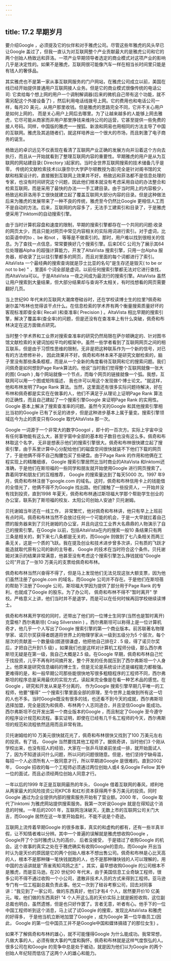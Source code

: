 ```yaml
---
---
---
```

title: 17.2 早期岁月
---




要介绍Google ，必须提及它的伙伴和对手雅虎公司。尽管这些年雅虎的风头早已让Google 盖过了，但我一直认为对互联网整个产业贡献最大的是雅虎公司和它的两个创始人杨致远和菲洛。一项产业早期领导者选定的商业模式对这项产业的影响几乎是决定性的。如果不是雅虎，互联网很可能像汽车一样在相当长时间里只能是有钱人的奢侈品。

其实雅虎也不是第一家从事互联网服务的门户网站，在雅虎公司成立以前，美国在线已经开始提供普通用户互联网接人业务。但是它的商业模式很像传统的电话公司: 它卖给每个想上网的用户一个调制解调器(后来的微机自己带有这个功能，就不需另配这个外接设备了) ，然后利用电话线拨号上网。它的费用也和电话公司一样，每月20 美元，从用户那里收钱。但是雅虎的思路完全不同，它并不关心用户是如何上网的， 而是关心用户上网后去哪里。为了让越来越多的人能够上网去雅虎，它尽可能从商家而非用户那里挣钱来维持公司的运营，它甚至提供一些免费的接人号码。同样，中国版的雅虎一一搜狐、新浪和网易也用相同的方法主导了中国的互联网。雅虎及其追随者们，就这样培养出一个很大的市场，而且刺激了电子商务的诞生。

杨致远的卓识远见不仅表现在看清了互联网产业正确的发展方向并沿着这个方向去执行，而且从一开始就看到了整理互联网内容的重要性。早期雅虎的用户是从为互联网的网站建目录( Directory )起家的。当时全世界互联网搜索的技术储备几乎是零， 传统的文献检索技术(以康奈尔大学萨尔顿教授为首)完全是针对阁书馆的文献和档案设计的，直接搬到互联网上效果并不好。杨致远和菲洛都不是信息处理的专家，也没有时间研究这个问题，因此他们根本就没有考虑采用自动的办法整合和检索互联网，而是采用了最快的办法一一手工建目录。由于当时网上的内容极少，杨致远和菲洛用手工很快就建立起了覆盖互联网大部分内容的目录。但是这种做法后来为雅虎的发展带来了一种不良的传统，雅虎至今仍然比Google 更相信人工而不是自动的方法。后来，互联网的内容多了，无法手工建索引和目录了，于是雅虎便采用了Inktomi的自动搜索引擎。

由于当时计算机容盘和速度的限制，早期的搜索引擎都存在一个共同的问题:收录的网页太少，而且只能对网页中常见内容相关的实际用词进行索引。对于虚词，比如英语中的to 、be 和not ， 等等是不做索引的。那时，用户难以找到很相关的信息。为了查找一点信息，常常要换好几个搜索引擎。后来DEC 公司为了展示其64 位处理器Alpha 的超强计算能力，开发了AltaVista 搜索引擎，只用一台Alpha 服务器，却收录了比以往引擎都多的网页，而且对里面的每个词都进行了索引。AltaVista 一个最经典的搜索查询就是莎士比亚的名句"是生存还是毁灭( to be or not to be) " ，里面6 个词全部是虚词，以前任何搜索引擎都无法对它进行查找，而AltaVista可以。于是AltaVista 一夜之间成为最流行的搜索引擎。AltaVista 虽然让用户搜索到大量结果，但大部分结果却与查询不太相关，有时找想看的网页需要翻好几页。

当上世纪90 年代末的互联网大潮席卷硅谷时，还在学校读博士生的拉里?佩奇和谢尔盖?布林也觉得该干点什么。在信息检索的学术界有两个衡量搜索质量好坏的客观标准即查全率( Recall )和查准率( Precision ) 。AltaVista 相比早期的搜索引擎，解决了覆盖率(查全率)的问题，但是还没有在查准率上有什么突破，佩奇和布林决定在这方面做点研究。

当时整个学术界和工业界对搜索查准率的研究仍然局限在萨尔顿确定的、针对图书馆文献检索的关键词加权平均的框架中。虽然一些学者看到了互联网网页之间的相互联系，但是由于习惯性思维的限制，无非是把这种联系作为一个新的信号，对已有的方法修修补补， 因此效果并不好。佩奇和布林本来不是研究文献检索的，脑子里没有那些条条框框，而是从一个全新的角度看待互联网和它的搜索问题。我们问佩奇是如何想到Page Rank算法的。他说"当时我们觉得整个互联网就像一张大的图( Graph ) ,每个网站就像一个节点，而每个网页的链接就像一个弧。我想，互联网可以用一个图或矩阵描述， 我也许可以用这个发现做个博士论文。"就这样，他和布林发明了Page Rank 算法。当然，这里面还有很多实际问题待解决，好在布林和佩奇都是实实在在做事的人，他们不满足于从理论上证明Page Rank 算法的正确性，而且自己建起了一个搜索引擎Google 来证明Page Rank 的实用性。Google 基本上解决了搜索查准率的问题。虽然今天的Google 和其他搜索引擎相比当初的Google 已有了长足的进步，但是这种进步基本上属于量变。搜索引擎领域迄今为止的质变只有Google 取代AltaVista 那一次。

Google 一词源于一个非常大的数字Googol ，即十的一百次方。实际上宇宙中没有任何事物能有这么大，甚至宇窗中全部的基本粒子数目也没有这么多。佩奇和布林取这个名字， 无非是想表示他们的搜索引擎很大。佩奇和布林很快建立起了搜索引擎，由于系里计算中心分配给他们的磁盘空间很快就装不下他们下载的网页了，于是他俩不得不自己掏腰包买了些硬盘。由于Page Rank 的作用和他俩在工程实现上的精雕细琢， Google 搜索引擎居然比当时商业的AltaVista 和Inktomi还准确，于是他们在斯坦福的一些同学和朋友就开始使用Google 进行网页搜索了。靠着同学和朋友们的互相推荐， Google 的搜索量达到了每天5000 次。1997 年9 月，佩奇和布林注册下google.com 的域名。这时，佩奇和布林信用卡上的钱能借的全借光了，他俩不得不为Google 找出路。他们接触了一些投资人，一开始并没有找到投资，直到1998 年夏天，佩奇和布林通过斯坦福大学那个帮助学生创业的办公室，联系到了斯坦福的校友、太阳公司创始人安迪? 贝托谢姆。

贝托谢姆当年还在一线工作， 非常繁忙，他对佩奇和布林讲，他只有早上上班前有点时间。佩奇和布林当然不会放过任何一个可能的机会，于是一大早就扛着自己攒的服务器来到了贝托谢姆的办公室，并且向这位工业界大名鼎鼎的人物演示了自己的搜索引擎。在Google 以前，包括AltaVista在内的搜索一般10 条结果只有两三条是相关的，剩下来七八条都是无关的，而Google 则做到了七八条相关而两三条无关，这是一个质的飞跃。我在提及创业和技术进步曾多次讲，只有质的飞跃才能造就取代原有公司的新的主导者， Google 的技术在当时符合这个条件。贝托谢姆对演示的结果非常满意，他甚至没有考虑这个搜索引擎怎么挣钱就给"Google 公司"开出了一张10 万美元的支票给佩奇和布林。

佩奇和布林当然兴奋得不得了，但是马上发现他们无法兑现这张大额支票，因为他们虽然注册了google.com 的域名，而Google 公司并不存在。于是他们在斯坦蓓的帮助下注册了Google 公司，斯坦福大学因为提供了部分用于Page Rank 的专利，也就成了Google 的股东。为了办公司， 佩奇和布林不得不"暂时离开" 学校。严格意义上讲，他们当时并不是退学，而是可以在任何时候再回学校继续读博士。

佩奇和布林离开学校的同时，还带出了他们的一位博士生同学(当然也是暂时离开)克雷格? 西尔弗斯坦( Craig Silverstein ) 。西尔弗斯坦可以称得上是一位计算机奇才，他几乎一个人写出了Google 搜索引擎的第一个商业版本。前苏联著名物理学家、诺贝尔奖获得者朗道将世界上的物理学家从一级到五级分为5 个层次，每个层次的贡献差一个数量级(朗道很谦虚，他把他自己排在2 . 5 级，得了诺贝尔奖后，才把自己升到1.5 级) 。如果我们也是这样对计算机工程师分级，那么西尔弗斯坦无疑是在第一级，我自己大概是2.5 级。在Google 早期，佩奇和布林自己忙于找投资，儿乎不再有时间摘开发，整个开发的任务就压到了西尔弗斯坦一个人身上。他原来是研究信息编码的博士生，但是无论是系统设计还是编程能力都极强。更难得的是，和一般早期公司那些能很快地写很多粗糙程序的工程师不同，西尔弗斯坦的程序总是采用最优的实现方式，读起来完全像是在看一种艺术品的感觉。在Google ，研究和开发从来是不分离的， 作为Google 搜索引擎早期几平唯一的工程师，他要"懂得" 一个搜索引擎里面全部的原理，至今世界上能做到所有这一切的人也不多。当时Google既没有很多的钱，也还看不到今天的成就，西尔弗斯坦选择加盟，完全是因为和佩奇、布林两个人志同道合，并且坚信Google 能成功。西尔弗斯坦不仅开发出第一个商业版本的Google ，而且制定了Google 至今遵守的程序设计规范和流程。事实证明，即使在已经有几千名工程师的今天，西尔弗斯坦的规范和流程依然适用而且非常有效。

贝托谢姆给的10 万美元很快就花光了，佩奇和布林很快又找到了100 万美元左右的投资。有了钱， Google 当然要找其他工程师了。据佩奇讲，当时他们3 个刚从学校出来，也没有招人的经验，大家在一张乒乓球桌前坐成一排，就开始面试人了，因为不知道该问什么问题，所以问的问题很随意。但是，他们坚持宁缺毋滥，每招一个人必须所有人一致同意才行，所以早期进Google 是很难的。直到2002 年， Google 招收的每一个工程师必须通过两位创始人或4 名Google Fellow 其中一位的面试，而且必须经两位创始人同意才行。

一年以后的1999 年正是互联网最热的年头， Google 借着互联网的春风，顺利地从两家最大的风险技资公司KPCB 和红杉资本获得两千多万美元的投资。同时Google 通过为企业提供内部的搜索服务开始有了营业额。2000 年， Google 取代了Inktomi 为雅虎网站提供搜索服务。我第一次听说Google 就是在得知这个消息的时候。一年后的2001 年，互联网泡沫破灭，无数上市的互联网公司关门大吉，而Google 居然在这一年里开始盈利，不能不说是个奇迹。

互联网上流传着早期Google 的很多故事，真实的和虚构的都有，还有一些半真半假，让不知情者难以分辨。其中一个普遍的误解就是雅虎想收购Google ， Google开了个当时雅虎认为的高价， 后者没接受， 于是错过了收购Google 的机会。这个故事的真实之处在于雅虎确实有收购Google的意向，而Google 开出当时认为是天价的原因是它的两个创始人根本不想出售公司。佩奇和布林是心比天高的人，根本不是那种赚一笔快钱就跑的人，也不是那种赚快钱的人可以理解的，用中国的古话讲就是"燕雀焉知鸿鸽之志" 。其实，最早想收购Google 的公司根本不是雅虎，而是亚马逊。在20 世纪90 年代末，由于美国信息工业奇缺工程师，很多公司不得不通过收购一个小公司，遣散非技术人员的方式来得到工程师。亚马逊专门有一位工程副总裁负责此事。他又一次到了硅谷考察公司，回去对同事讲：“我见到了一家公司，做的东西真好，他们才有4 个人，居然要开价10 亿美元。唉，他们做的东西真好! ”4 个人开这么高的天价实际上就是婉拒收购，这位副总裁也明白，虽然遗憾，但是也只好作罢了。言者无意，听者有心。他手下的一位中国工程师听到这个消息，马上试了试Google 的搜索，发现比AltaVista 和雅虎的好得多， 于是他当机立断地加盟了Google ，成为Google 第一位华裔员工(因此， Google 的第一位中国员工并不是Google中国和媒体搞错了的那位女生) 。

如果不了解佩奇和布林的雄心，就不可能懂得Google 为什么能成功。我常常想，凡做大事的人，必须有做大事的气度和胸怀。佩奇和布林就是这样气度恢弘的人。很多公司在和Google 的竞争中总是处于被动，就是因为他们以为Google 的两个创始人年纪轻而低估了这两个人的雄心和能力。